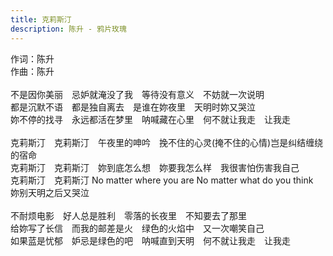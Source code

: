 ```yaml
---
title: 克莉斯汀
description: 陈升 - 鸦片玫瑰
---
```


作词：陈升<br />作曲：陈升<br /><br />不是因你美丽　忌妒就淹没了我　等待没有意义　不妨就一次说明<br />都是沉默不语　都是独自离去　是谁在妳夜里　天明时妳又哭泣<br />妳不停的找寻　永远都活在梦里　呐喊藏在心里　何不就让我走　让我走<br /><br />克莉斯汀　克莉斯汀　午夜里的呻吟　挽不住的心灵(掩不住的心情)岂是纠结缠绕的宿命<br />克莉斯汀　克莉斯汀　妳到底怎么想　妳要我怎么样　我很害怕伤害我自己<br />克莉斯汀　克莉斯汀 No matter where you are No matter what do you think<br />妳别天明之后又哭泣<br /><br />不耐烦电影　好人总是胜利　零落的长夜里　不知要去了那里<br />给妳写了长信　而我的邮差是火　绿色的火焰中　又一次嘲笑自己<br />如果蓝是忧郁　妒忌是绿色的吧　呐喊直到天明　何不就让我走　让我走